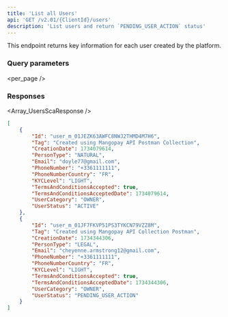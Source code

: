 ```yaml
---
title: 'List all Users'  
api: 'GET /v2.01/{ClientId}/users' 
description: 'List users and return `PENDING_USER_ACTION` status' 
---
```




This endpoint returns key information for each user created by the platform.  

### Query parameters  

<page />  

<per_page />  

<Sort />  

### Responses  

<AccordionGroup>

<Accordion title="200" defaultOpen>  

<Array_UsersScaResponse />

</Accordion>

</AccordionGroup>  

<ResponseExample>  

```json 200  
[ 
    {
        "Id": "user_m_01JEZK63AWFC8NWJ2THMD4M7H6",
        "Tag": "Created using Mangopay API Postman Collection",
        "CreationDate": 1734079614,
        "PersonType": "NATURAL",
        "Email": "doyle77@gmail.com",
        "PhoneNumber": "+3361111111",
        "PhoneNumberCountry": "FR",
        "KYCLevel": "LIGHT",
        "TermsAndConditionsAccepted": true,
        "TermsAndConditionsAcceptedDate": 1734079614,
        "UserCategory": "OWNER",
        "UserStatus": "ACTIVE"
    },
    {
        "Id": "user_m_01JF7FKVP51PS3TYKCN79VZZ8M",
        "Tag": "Created using Mangopay API Collection Postman",
        "CreationDate": 1734344306,
        "PersonType": "LEGAL",
        "Email": "cheyenne.armstrong12@gmail.com",
        "PhoneNumber": "+3361111111",
        "PhoneNumberCountry": "FR",
        "KYCLevel": "LIGHT",
        "TermsAndConditionsAccepted": true,
        "TermsAndConditionsAcceptedDate": 1734344306,
        "UserCategory": "OWNER",
        "UserStatus": "PENDING_USER_ACTION"
    }
]
```

</ResponseExample>  

<RequestExample>  
    <RestGetNoBody />
</RequestExample>
